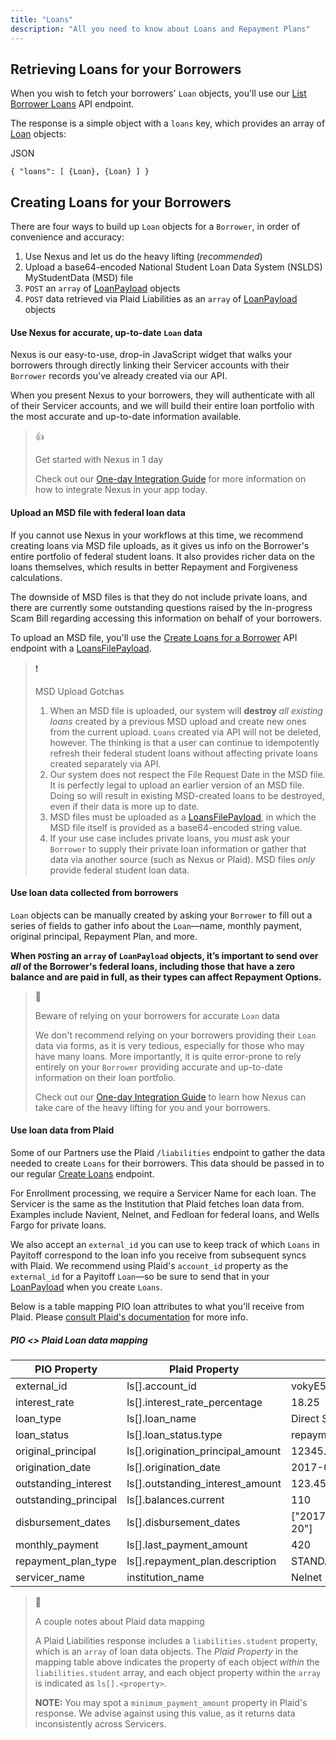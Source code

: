 ```yaml
---
title: "Loans"
description: "All you need to know about Loans and Repayment Plans"
---
```


## Retrieving Loans for your Borrowers

When you wish to fetch your borrowers' `Loan` objects, you'll use our [List Borrower Loans](/reference/get-loans) API endpoint.

The response is a simple object with a `loans` key, which provides an array of [Loan](/docs/loan-schema) objects:

JSON

`{
  "loans": [
    {Loan},
    {Loan}
  ]
}
`

## Creating Loans for your Borrowers

There are four ways to build up `Loan` objects for a `Borrower`, in order of convenience and accuracy: 

1. Use Nexus and let us do the heavy lifting (_recommended_)
2. Upload a base64-encoded National Student Loan Data System (NSLDS) MyStudentData (MSD) file
3. `POST` an `array` of [LoanPayload](/docs/loan-payload-schema) objects
4. `POST` data retrieved via Plaid Liabilities as an `array` of [LoanPayload](/docs/loan-payload-schema) objects

#### Use Nexus for accurate, up-to-date `Loan` data

Nexus is our easy-to-use, drop-in JavaScript widget that walks your borrowers through directly linking their Servicer accounts with their `Borrower` records you've already created via our API.

When you present Nexus to your borrowers, they will authenticate with all of their Servicer accounts, and we will build their entire loan portfolio with the most accurate and up-to-date information available.

> 👍
> 
> Get started with Nexus in 1 day
> 
> Check out our [One-day Integration Guide](/docs/one-day-integration-guide) for more information on how to integrate Nexus in your app today.

#### Upload an MSD file with federal loan data

If you cannot use Nexus in your workflows at this time, we recommend creating loans via MSD file uploads, as it gives us info on the Borrower's entire portfolio of federal student loans. It also provides richer data on the loans themselves, which results in better Repayment and Forgiveness calculations. 

The downside of MSD files is that they do not include private loans, and there are currently some outstanding questions raised by the in-progress Scam Bill regarding accessing this information on behalf of your borrowers. 

To upload an MSD file, you'll use the [Create Loans for a Borrower](/reference/create-loans) API endpoint with a [LoansFilePayload](/docs/loans-file-payload-schema).

> ❗️
> 
> MSD Upload Gotchas
> 
> 1. When an MSD file is uploaded, our system will **destroy** _all existing loans_ created by a previous MSD upload and create new ones from the current upload. `Loans` created via API will not be deleted, however. The thinking is that a user can continue to idempotently refresh their federal student loans without affecting private loans created separately via API.
> 2. Our system does not respect the File Request Date in the MSD file. It is perfectly legal to upload an earlier version of an MSD file. Doing so will result in existing MSD-created loans to be destroyed, even if their data is more up to date.
> 3. MSD files must be uploaded as a [LoansFilePayload](/docs/loans-file-payload-schema), in which the MSD file itself is provided as a base64-encoded string value.
> 4. If your use case includes private loans, you _must_ ask your `Borrower` to supply their private loan information or gather that data via another source (such as Nexus or Plaid). MSD files _only_ provide federal student loan data.

#### Use loan data collected from borrowers

`Loan` objects can be manually created by asking your `Borrower` to fill out a series of fields to gather info about the `Loan`—name, monthly payment, original principal, Repayment Plan, and more.

**When `POST`ing an `array` of `LoanPayload` objects, it’s important to send over _all_ of the Borrower's federal loans, including those that have a zero balance and are paid in full, as their types can affect Repayment Options.**

> 🚧
> 
> Beware of relying on your borrowers for accurate `Loan` data
> 
> We don't recommend relying on your borrowers providing their `Loan` data via forms, as it is very tedious, especially for those who may have many loans. More importantly, it is quite error-prone to rely entirely on your `Borrower` providing accurate and up-to-date information on their loan portfolio.
> 
> Check out our [One-day Integration Guide](/docs/one-day-integration-guide) to learn how Nexus can take care of the heavy lifting for you and your borrowers.

#### Use loan data from Plaid

Some of our Partners use the Plaid `/liabilities` endpoint to gather the data needed to create `Loans` for their borrowers. This data should be passed in to our regular [Create Loans](/reference/create-loans) endpoint. 

For Enrollment processing, we require a Servicer Name for each loan. The Servicer is the same as the Institution that Plaid fetches loan data from. Examples include Navient, Nelnet, and Fedloan for federal loans, and Wells Fargo for private loans.

We also accept an `external_id` you can use to keep track of which `Loans` in Payitoff correspond to the loan info you receive from subsequent syncs with Plaid. We recommend using Plaid's `account_id` property as the `external_id` for a Payitoff `Loan`—so be sure to send that in your [LoanPayload](/docs/loan-payload-schema) when you create `Loans`.

Below is a table mapping PIO loan attributes to what you'll receive from Plaid. Please [consult Plaid's documentation](https://plaid.com/docs/#liabilities) for more info.

##### PIO <> Plaid Loan data mapping

| PIO Property           | Plaid Property                        | Example Value                  |
| ---------------------- | ------------------------------------- | ------------------------------ |
| external\_id           | ls\[\].account\_id                    | vokyE5Rn6vHKqDLRXEn5fne7Lw     |
| interest\_rate         | ls\[\].interest\_rate\_percentage     | 18.25                          |
| loan\_type             | ls\[\].loan\_name                     | Direct Subsidized Stafford     |
| loan\_status           | ls\[\].loan\_status.type              | repayment                      |
| original\_principal    | ls\[\].origination\_principal\_amount | 12345.6                        |
| origination\_date      | ls\[\].origination\_date              | 2017-04-21                     |
| outstanding\_interest  | ls\[\].outstanding\_interest\_amount  | 123.45                         |
| outstanding\_principal | ls\[\].balances.current               | 110                            |
| disbursement\_dates    | ls\[\].disbursement\_dates            | \["2017-05-20", "2017-06-20"\] |
| monthly\_payment       | ls\[\].last\_payment\_amount          | 420                            |
| repayment\_plan\_type  | ls\[\].repayment\_plan.description    | STANDARD REPAYMENT             |
| servicer\_name         | institution\_name                     | Nelnet                         |

> 🚧
> 
> A couple notes about Plaid data mapping
> 
> A Plaid Liabilities response includes a `liabilities.student` property, which is an `array` of loan data objects. The _Plaid Property_ in the mapping table above indicates the property of each object _within_ the `liabilities.student` array, and each object property within the `array` is indicated as `ls[].<property>`.
> 
> **NOTE:** You may spot a `minimum_payment_amount` property in Plaid's response. We advise against using this value, as it returns data inconsistently across Servicers.